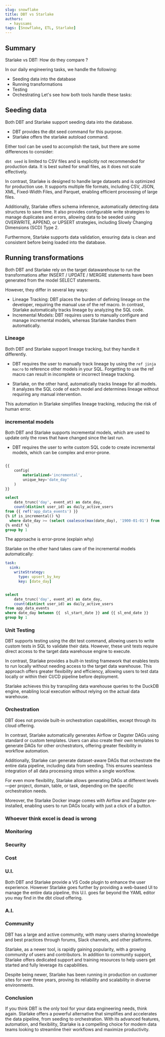 ```yaml
---
slug: snowflake
title: DBT vs Starlake
authors:
  - hayssams
tags: [Snowflake, ETL, Starlake]
---
```



## Summary

Starlake vs DBT: How do they compare ?

In our daily engineering tasks, we handle the following:
- Seeding data into the database
- Running transformations
- Testing
- Orchestrating
Let's see how both tools handle these tasks:


## Seeding data

Both DBT and Starlake support seeding data into the database.
- DBT provides the dbt seed command for this purpose.
- Starlake offers the starlake autoload command.

Either tool can be used to accomplish the task, but there are some differences to consider:

`dbt seed` is limited to CSV files and is explicitly not recommended for production data. 
It is best suited for small files, as it does not scale effectively.

In contrast, Starlake is designed to handle large datasets and is optimized for production use. 
It supports multiple file formats, including CSV, JSON, XML, Fixed-Width Files, and Parquet, 
enabling efficient processing of large files.

Additionally, Starlake offers schema inference, automatically detecting data structures to save time. 
It also provides configurable write strategies to manage duplicates and errors, 
allowing data to be seeded using OVERWRITE, APPEND, or UPSERT strategies, 
including Slowly Changing Dimensions (SCD) Type 2.

Furthermore, Starlake supports data validation, 
ensuring data is clean and consistent before being loaded into the database.



## Running transformations

Both DBT and Starlake rely on the target datawarehouse to run the transformations after INSERT / UPDATE / MERGRE statements 
have been generated from the model SELECT statements.

However, they differ in several key ways:

- Lineage Tracking: DBT places the burden of defining lineage on the developer, requiring the manual use of the ref macro. In contrast, Starlake automatically tracks lineage by analyzing the SQL code.
- Incremental Models: DBT requires users to manually configure and manage incremental models, whereas Starlake handles them automatically.


### Lineage

Both DBT and Starlake support lineage tracking, but they handle it differently.

- DBT requires the user to manually track lineage by using the `ref jinja macro` to reference other models in your SQL.
        Forgetting to use the ref macro can result in incomplete or incorrect lineage tracking.

- Starlake, on the other hand, automatically tracks lineage for all models. 
        It analyzes the SQL code of each model and determines lineage without requiring any manual intervention.

This automation in Starlake simplifies lineage tracking, reducing the risk of human error.

### incremental models

Both DBT and Starlake  supports incremental models, which are used to update only the rows that have changed since the last run.

- DBT requires the user to write custom SQL code to create incremental models, which can be complex and error-prone.

```sql 

{{
    config(
        materialized='incremental',
        unique_key='date_day'
    )
}}

select
    date_trunc('day', event_at) as date_day,
    count(distinct user_id) as daily_active_users
from {{ ref('app_data_events') }}
{% if is_incremental() %}
  where date_day >= (select coalesce(max(date_day), '1900-01-01') from {{ this }})
{% endif %}
group by 1

```

The approache is error-prone (explain why)

Starlake on the other hand takes care of the incremental models automatically:

```yaml
task:
  sink:
    writeStrategy:
      type: upsert_by_key
      key: [date_day]
```

```sql 

select
    date_trunc('day', event_at) as date_day,
    count(distinct user_id) as daily_active_users
from app_data_events
where date_day between {{  sl_start_date }} and {{ sl_end_date }}
group by 1

```

### Unit Testing


DBT supports testing using the dbt test command, 
allowing users to write custom tests in SQL to validate their data. 
However, these unit tests require direct access to the target data warehouse engine to execute.

In contrast, Starlake provides a built-in testing framework that enables tests to run locally without 
needing access to the target data warehouse. 
This approach offers greater flexibility and efficiency, 
allowing users to test data locally or within their CI/CD pipeline before deployment.

Starlake achieves this by transpiling data warehouse queries to the DuckDB engine, 
enabling local execution without relying on the actual data warehouse.



### Orchestration
DBT does not provide built-in orchestration capabilities, except through its cloud offering.

In contrast, Starlake automatically generates Airflow or Dagster DAGs using standard or custom templates. Users can also create their own templates to generate DAGs for other orchestrators, offering greater flexibility in workflow automation.

Additionally, Starlake can generate dataset-aware DAGs that orchestrate the entire data pipeline, including data from seeding. This ensures seamless integration of all data processing steps within a single workflow.

For even more flexibility, Starlake allows generating DAGs at different levels—per project, domain, table, or task, depending on the specific orchestration needs.

Moreover, the Starlake Docker image comes with Airflow and Dagster pre-installed, enabling users to run DAGs locally with just a click of a button.

### Whoever think excel is dead is wrong


### Monitoring


### Security


### Cost


### U.I.

Both DBT and Starlake provide a VS Code plugin to enhance the user experience.
However Starlake goes further by providing a web-based UI to manage the entire data pipeline, 
this U.I. goes far beyond the YAML editor you may find in the dbt cloud offering.

### A.I.



### Community

DBT has a large and active community, with many users sharing knowledge and best practices through forums, Slack channels, and other platforms.

Starlake, as a newer tool, is rapidly gaining popularity, with a growing community of users and contributors. In addition to community support, Starlake offers dedicated support and training resources to help users get started and fully leverage its capabilities.

Despite being newer, Starlake has been running in production on customer sites for over three years, proving its reliability and scalability in diverse environments.


### Conclusion

If you think DBT is the only tool for your data engineering needs, think again. Starlake offers a powerful alternative that simplifies and accelerates the data pipeline, from seeding to orchestration. With its advanced features, automation, and flexibility, 
Starlake is a compelling choice for modern data teams looking to streamline their workflows and maximize productivity.



